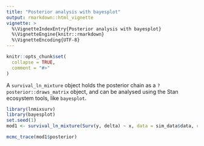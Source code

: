 ```yaml
---
title: "Posterior analysis with bayesplot"
output: rmarkdown::html_vignette
vignette: >
  %\VignetteIndexEntry{Posterior analysis with bayesplot}
  %\VignetteEngine{knitr::rmarkdown}
  %\VignetteEncoding{UTF-8}
---
```


```r
knitr::opts_chunk$set(
  collapse = TRUE,
  comment = "#>"
)
```

A `survival_ln_mixture` object holds the posterior chain as a `?posterior::draws_matrix` object, and
can be analysed using the Stan ecosystem tools, like `bayesplot`.

```r
library(lnmixsurv)
library(bayesplot)
set.seed(1)
mod1 <- survival_ln_mixture(Surv(y, delta) ~ x, data = sim_data$data, chains = 2, show_output = FALSE)

mcmc_trace(mod1$posterior)
```
